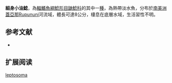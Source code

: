 {{Speciesbox
| name = 細身小油鯰
| image = 
| image_width = 250px
| status = NE
| status_system = IUCN3.1
| genus = Pimelodella
| species = leptosoma
| authority = [[Fowler|Fowler]], 1914
| synonyms = *''Rhamdella leptosoma '',Fowler, 1914 
}}

'''細身小油鯰'''，為[[輻鰭魚綱|輻鰭魚綱]][[鯰形目|鯰形目]][[鼬鯰科|鼬鯰科]]的其中一[[種|種]]，為熱帶淡水魚，分布於[[南美洲|南美洲]][[蓋亞那|蓋亞那]]Rupununi河流域，體長可達8公分，棲息在底層水域，生活習性不明。

==参考文献==
*{{FishBase_species|genus=Pimelodella|species=leptosoma|year=2015|month=6}}

== 扩展阅读 ==
{{refbegin}}
{{wikispecies-inline|Pimelodella leptosoma|細身小油鯰}}
{{refend}}
{{Taxonbar|from=Q6417332}}

[[Category:小油鯰屬|leptosoma]]